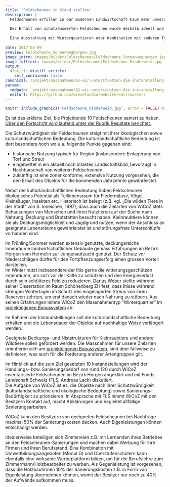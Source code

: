 ```yaml
---
title: 'Feldscheunen in Stand stellen'
description: |
  Feldscheunen erfüllen in der modernen Landwirtschaft kaum mehr unverzichtbare Funktionen und ihr Unterhalt wird vernachlässigt, so dass sie zerfallen. 
  
  Der Erhalt von schützenswerten Feldscheunen wurde deshalb ideell und finanziell unterstützt. 
    
  Eine Ausstattung mit Winterquartieren oder Kombination mit anderen Typen von Kleinstrukturen wurde ebenfalls gefördert.
  
date: 2017-05-09
preview: Feldscheune_SonnenwegHorgen.jpg
image_intro: images/bilder/Feldscheunen/Feldscheune_SonnenwegHorgen.jpg
image_fulltext: images/bilder/Feldscheunen/Feldscheune_Rinderweid.jpg
output:
  distill::distill_article:
    self_contained: false
canonical: /projekt/massnahmen/62-wir-unterstuetzen-die-instanstellung-von-feldscheunen
params:
  rmdpath: _projekt-massnahmen/62-wir-unterstuetzen-die-instanstellung-/62-wir-unterstuetzen-die-instanstellung-.Rmd
  editurl: https://github.com/wieselundco/website/edit/master/
---
```



```r
knitr::include_graphics('Feldscheune_Rinderweid.jpg', error = FALSE) #images/bilder/Feldscheunen/Feldscheune_Rinderweid.jpg
```

Es ist das erklärte Ziel, bis Projektende 10 Feldscheunen saniert zu haben. [Über den Fortschritt wird laufend unter der Rubrik Resultate berichtet.](projekt/resultate)

Die Schutzwürdigkeit der Feldscheunen steigt mit ihrer ökologischen sowie kulturlandschaftlichen Bedeutung. Die kulturlandschaftliche Bedeutung ist dort besonders hoch wo u.a. folgende Punkte gegeben sind: 

-   historische Nutzung typisch für Region (insbesondere Einlagerung von Torf und Streu)
-   eingebettet in ein aktuell noch intaktes Landschaftsbild, bevorzugt in Nachbarschaft von weiteren Feldscheunen.
-   zukünftig ist eine zonenkonforme, extensive Nutzung vorgesehen, die den Erhalt des Objekts für die kommenden Jahrzehnte gewährleistet.

Nebst der kulturlandschaftlichen Bedeutung haben Feldscheunen ökologisches Potential als Teillebensraum für Fledermäuse, Vögel, Kleinsäuger, Insekten etc. Historisch ist belegt (z.B. vgl. „Die wilden Tiere in der Stadt“ von S. Inneichen, 1997), dass auch die Zielarten von WiCoZ stets Behausungen von Menschen und ihren Nutztieren auf der Suche nach Nahrung, Deckung und Brutstätten besucht haben.   Kleinraubtiere können sie als Deckungsmöglichkeit und Jagdgrund nutzen, wenn der Anschluss an geeignete Lebensräume gewährleistet ist und störungsfreie Unterschlüpfe vorhanden sind. 

Im Frühling/Sommer werden extensiv genutzte, deckungsreiche Innenräume
landwirtschaftlicher Gebäude gemäss Erfahrungen im Bezirk Horgen vom
Hermelin zur Jungenaufzucht genutzt. Der Schutz vor Niederschlägen
dürfte für den Fortpflanzungserfolg einen grossen Vorteil darstellen.   
Im Winter nutzt insbesondere der Iltis gerne die witterungsgeschützen
Innenräume, um sich vor der Kälte zu schützen und den Energieverlust
durch sein schütteres Feld zu reduzieren. [Darius
Weber](http://www.dariusweber.ch/) stellte während seiner Dissertation
im Raum Schönenberg ZH fest, dass Iltisse während strengen Wintertagen
im Schutz des eingelagerten Streus von ihren Reserven zehrten, um erst
danach wieder nach Nahrung zu stöbern. Aus seinen Erfahrungen leitete
WiCoZ den Massnahmentyp "Winterquartier" im [projekteigenen
Bonussystem](images/dokumente/Bonussystem_WiCoZ.pdf) ab.

 

Im Rahmen der Instandstellungen soll die kulturlandschaftliche Bedeutung
erhalten und die Lebensdauer der Objekte auf nachhaltige Weise
verlängert werden. 

Geeignete Deckungs- und Niststrukturen für Kleinraubtiere und andere
Wildtiere sollen gefördert werden. Die Massnahmen für unsere Zielarten
orientieren sich am [projekteigenen Bonussystem](images/dokumente/Bonussystem_WiCoZ.pdf), sind aber
fallweise zu definieren, was auch für die Förderung anderer Artengruppen
gilt. 

 

Im Hinblick auf die zum Ziel gesetzten 10 Instandstellungen wird der
Handlungs- bzw. Sanierungsbedarf von rund 120 durch WiCoZ
inventarisierte Feldscheunen im Bezirk Horgen abgeklärt und mit Fonds
Landschaft Schweiz (FLS, Andreas Lack) diskutiert.  
Die Aufgabe von WiCoZ ist es, die Objekte nach ihrer Schutzwürdigkeit
(kulturlandschaftliche und ökologische Bedeutung)
sowie Sanierungs-Bedürftigkeit zu priorisieren. In Absprache mit FLS
nimmt WiCoZ mit den Besitzern Kontakt auf, macht Abklärungen und
begleitet allfällige Sanierungsarbeiten.

WiCoZ kann den Besitzern von geeigneten Feldscheunen bei Nachfrage
maximal 50% der Sanierungskosten decken. Auch Eigenleistungen können
entschädigt werden.

Idealerweise beteiligen sich Zimmereien z.B. mit Lernenden ihres
Betriebes an den Feldscheunen-Sanierungen und machen dabei Werbung für
ihre Firmen und ihren Berufsstand. Eine Kombination mit
Umweltbildungsangeboten (Modul G) und Oberstufenschülern kann ebenfalls
eine wirksame Werbeplattform bilden, um für die Berufslehre zum
Zimmermann/Holzbearbeiter zu werben. Als Gegenleistung ist vorgesehen,
dass die Holzbaufirmen 10% der Sanierungskosten z.B. in Form von
Eigenleistung übernehmen können, womit der Besitzer nur noch zu 40% der
Aufwände aufkommen muss.



<!--http://wieselundco.ch/projekt/massnahmen/62-wir-unterstuetzen-die-instanstellung-von-feldscheunen-->
